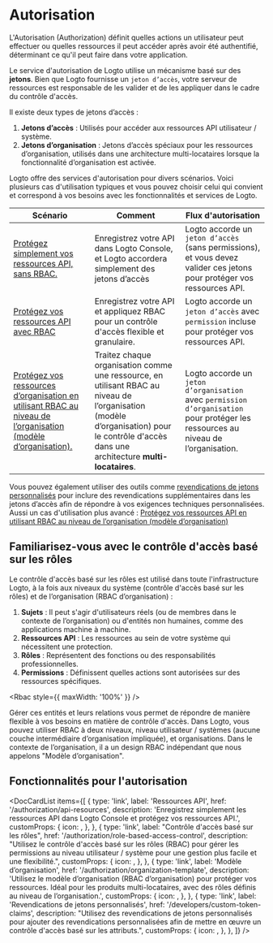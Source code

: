 

# Autorisation

L'Autorisation (Authorization) définit quelles actions un utilisateur peut effectuer ou quelles ressources il peut accéder après avoir été authentifié, déterminant ce qu'il peut faire dans votre application.

Le service d'autorisation de Logto utilise un mécanisme basé sur des **jetons**. Bien que Logto fournisse un `jeton d’accès`, votre serveur de ressources est responsable de les valider et de les appliquer dans le cadre du contrôle d'accès.

Il existe deux types de jetons d’accès :

1. **Jetons d’accès** : Utilisés pour accéder aux ressources API utilisateur / système.
2. **Jetons d’organisation** : Jetons d’accès spéciaux pour les ressources d’organisation, utilisés dans une architecture multi-locataires lorsque la fonctionnalité d’organisation est activée.

Logto offre des services d'autorisation pour divers scénarios. Voici plusieurs cas d'utilisation typiques et vous pouvez choisir celui qui convient et correspond à vos besoins avec les fonctionnalités et services de Logto.

| Scénario                                                                                                                                                                             | Comment                                                                                                                                                                                     | Flux d'autorisation                                                                                                                |
| ------------------------------------------------------------------------------------------------------------------------------------------------------------------------------------ | ------------------------------------------------------------------------------------------------------------------------------------------------------------------------------------------- | ---------------------------------------------------------------------------------------------------------------------------------- |
| [Protégez simplement vos ressources API, sans RBAC.](/authorization/api-resources/protect-your-api)                                                                                  | Enregistrez votre API dans Logto Console, et Logto accordera simplement des jetons d’accès                                                                                                  | Logto accorde un `jeton d’accès` (sans permissions), et vous devez valider ces jetons pour protéger vos ressources API.            |
| [Protégez vos ressources API avec RBAC](/authorization/role-based-access-control/protect-api-resources-with-rbac)                                                                    | Enregistrez votre API et appliquez RBAC pour un contrôle d'accès flexible et granulaire.                                                                                                    | Logto accorde un `jeton d’accès` avec `permission` incluse pour protéger vos ressources API.                                       |
| [Protégez vos ressources d’organisation en utilisant RBAC au niveau de l’organisation (modèle d’organisation).](/authorization/organization-template/protect-organization-resources) | Traitez chaque organisation comme une ressource, en utilisant RBAC au niveau de l’organisation (modèle d’organisation) pour le contrôle d'accès dans une architecture **multi-locataires**. | Logto accorde un `jeton d’organisation` avec `permission d’organisation` pour protéger les ressources au niveau de l’organisation. |

Vous pouvez également utiliser des outils comme [revendications de jetons personnalisés](/developers/custom-token-claims) pour inclure des revendications supplémentaires dans les jetons d’accès afin de répondre à vos exigences techniques personnalisées. Aussi un cas d'utilisation plus avancé : [Protégez vos ressources API en utilisant RBAC au niveau de l’organisation (modèle d’organisation)](/authorization/organization-template/protect-api-reources)

## Familiarisez-vous avec le contrôle d'accès basé sur les rôles

Le contrôle d'accès basé sur les rôles est utilisé dans toute l'infrastructure Logto, à la fois aux niveaux du système (contrôle d'accès basé sur les rôles) et de l’organisation (RBAC d’organisation) :

1. **Sujets** : Il peut s'agir d'utilisateurs réels (ou de membres dans le contexte de l’organisation) ou d'entités non humaines, comme des applications machine à machine.
2. **Ressources API** : Les ressources au sein de votre système qui nécessitent une protection.
3. **Rôles** : Représentent des fonctions ou des responsabilités professionnelles.
4. **Permissions** : Définissent quelles actions sont autorisées sur des ressources spécifiques.

<Rbac style={{ maxWidth: '100%' }} />

Gérer ces entités et leurs relations vous permet de répondre de manière flexible à vos besoins en matière de contrôle d'accès. Dans Logto, vous pouvez utiliser RBAC à deux niveaux, niveau utilisateur / systèmes (aucune couche intermédiaire d’organisation impliquée), et organisations. Dans le contexte de l’organisation, il a un design RBAC indépendant que nous appelons "Modèle d’organisation".

## Fonctionnalités pour l'autorisation

<DocCardList
  items={[
    {
      type: 'link',
      label: 'Ressources API',
      href: '/authorization/api-resources',
      description:
        'Enregistrez simplement les ressources API dans Logto Console et protégez vos ressources API.',
      customProps: {
        icon: <Api />,
      },
    },
    {
      type: 'link',
      label: "Contrôle d'accès basé sur les rôles",
      href: '/authorization/role-based-access-control',
      description:
        "Utilisez le contrôle d'accès basé sur les rôles (RBAC) pour gérer les permissions au niveau utilisateur / système pour une gestion plus facile et une flexibilité.",
      customProps: {
        icon: <Role />,
      },
    },
    {
      type: 'link',
      label: 'Modèle d’organisation',
      href: '/authorization/organization-template',
      description:
        'Utilisez le modèle d’organisation (RBAC d’organisation) pour protéger vos ressources. Idéal pour les produits multi-locataires, avec des rôles définis au niveau de l’organisation.',
      customProps: {
        icon: <OrgTemplate />,
      },
    },
    {
      type: 'link',
      label: 'Revendications de jetons personnalisés',
      href: '/developers/custom-token-claims',
      description:
        "Utilisez des revendications de jetons personnalisés pour ajouter des revendications personnalisées afin de mettre en œuvre un contrôle d'accès basé sur les attributs.",
      customProps: {
        icon: <Jwt />,
      },
    },
  ]}
/>
